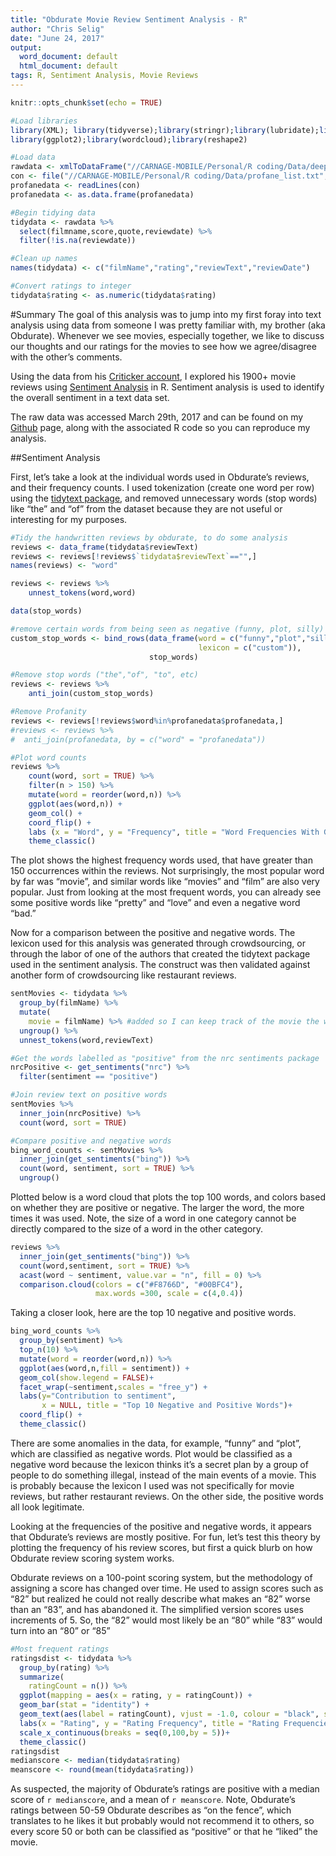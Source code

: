 ---
title: "Obdurate Movie Review Sentiment Analysis - R"
author: "Chris Selig"
date: "June 24, 2017"
output:
  word_document: default
  html_document: default
tags: R, Sentiment Analysis, Movie Reviews
---

```{r setup, include=FALSE}
knitr::opts_chunk$set(echo = TRUE)
```
```{r, include=FALSE}
#Load libraries
library(XML); library(tidyverse);library(stringr);library(lubridate);library(tidytext)
library(ggplot2);library(wordcloud);library(reshape2)
```
```{r, include=FALSE, cache=TRUE}
#Load data
rawdata <- xmlToDataFrame("//CARNAGE-MOBILE/Personal/R coding/Data/deepdoop_movies.xml")
con <- file("//CARNAGE-MOBILE/Personal/R coding/Data/profane_list.txt", open = "r")
profanedata <- readLines(con)
profanedata <- as.data.frame(profanedata)

#Begin tidying data
tidydata <- rawdata %>%
  select(filmname,score,quote,reviewdate) %>%
  filter(!is.na(reviewdate)) 

#Clean up names
names(tidydata) <- c("filmName","rating","reviewText","reviewDate") 

#Convert ratings to integer
tidydata$rating <- as.numeric(tidydata$rating)
```

#Summary
The goal of this analysis was to jump into my first foray into text analysis using data from someone I was pretty familiar with, my brother (aka Obdurate).  Whenever we see movies, especially together, we like to discuss our thoughts and our ratings for the movies to see how we agree/disagree with the other's comments.  

Using the data from his [Criticker account](https://www.criticker.com/profile/Obdurate), I explored his 1900+ movie reviews using [Sentiment Analysis](https://en.wikipedia.org/wiki/Sentiment_analysis) in R.  Sentiment analysis is used to identify the overall sentiment in a text data set.

The raw data was accessed March 29th, 2017 and can be found on my [Github](https://github.com/chrisselig/ObdurateSentimentAnalysis) page, along with the associated R code so you can reproduce my analysis. 

##Sentiment Analysis

First, let's take a look at the individual words used in Obdurate's reviews, and their frequency counts.  I used tokenization (create one word per row) using the [tidytext package](https://cran.r-project.org/web/packages/tidytext/index.html), and removed unnecessary words (stop words) like "the" and "of" from the dataset because they are not useful or interesting for my purposes.


```{r, echo=FALSE, include=FALSE}

#Tidy the handwritten reviews by obdurate, to do some analysis
reviews <- data_frame(tidydata$reviewText)
reviews <- reviews[!reviews$`tidydata$reviewText`=="",]
names(reviews) <- "word"

reviews <- reviews %>%
    unnest_tokens(word,word)

data(stop_words)

#remove certain words from being seen as negative (funny, plot, silly)
custom_stop_words <- bind_rows(data_frame(word = c("funny","plot","silly"),
                                          lexicon = c("custom")),
                               stop_words)

#Remove stop words ("the","of", "to", etc)
reviews <- reviews %>%
    anti_join(custom_stop_words)

#Remove Profanity
reviews <- reviews[!reviews$word%in%profanedata$profanedata,]
#reviews <- reviews %>%
#  anti_join(profanedata, by = c("word" = "profanedata"))
```

```{r, echo=FALSE, fig.align="center"}
#Plot word counts
reviews %>%
    count(word, sort = TRUE) %>%
    filter(n > 150) %>%
    mutate(word = reorder(word,n)) %>%
    ggplot(aes(word,n)) +
    geom_col() + 
    coord_flip() + 
    labs (x = "Word", y = "Frequency", title = "Word Frequencies With Greater than 150 Occurences")+
    theme_classic()

```

The plot shows the highest frequency words used, that have greater than 150 occurrences within the reviews.  Not surprisingly, the most popular word by far was "movie", and similar words like "movies" and "film" are also very popular.  Just from looking at the most frequent words, you can already see some positive words like "pretty" and "love" and even a negative word "bad."     

Now for a comparison between the positive and negative words.  The lexicon used for this analysis was generated through crowdsourcing, or through the labor of one of the authors that created the tidytext package used in the sentiment analysis.  The construct was then validated against another form of crowdsourcing like restaurant reviews.  

```{r, echo=FALSE, include=FALSE, fig.align="center", fig.show="hold", fig.width=3, fig.height=3}
sentMovies <- tidydata %>%
  group_by(filmName) %>%
  mutate(
    movie = filmName) %>% #added so I can keep track of the movie the word is from
  ungroup() %>%
  unnest_tokens(word,reviewText)

#Get the words labelled as "positive" from the nrc sentiments package
nrcPositive <- get_sentiments("nrc") %>%
  filter(sentiment == "positive")

#Join review text on positive words
sentMovies %>%
  inner_join(nrcPositive) %>%
  count(word, sort = TRUE)

#Compare positive and negative words
bing_word_counts <- sentMovies %>%
  inner_join(get_sentiments("bing")) %>%
  count(word, sentiment, sort = TRUE) %>%
  ungroup()
```

Plotted below is a word cloud that plots the top 100 words, and colors based on whether they are positive or negative.  The larger the word, the more times it was used.  Note, the size of a word in one category cannot be directly compared to the size of a word in the other category.

```{r, echo=FALSE, message=FALSE, fig.width=7, fig.align="center"}
reviews %>%
  inner_join(get_sentiments("bing")) %>%
  count(word,sentiment, sort = TRUE) %>%
  acast(word ~ sentiment, value.var = "n", fill = 0) %>%
  comparison.cloud(colors = c("#F8766D", "#00BFC4"),
                   max.words =300, scale = c(4,0.4))
```

Taking a closer look, here are the top 10 negative and positive words.

```{r, echo=FALSE, message=FALSE}

bing_word_counts %>%
  group_by(sentiment) %>%
  top_n(10) %>%
  mutate(word = reorder(word,n)) %>%
  ggplot(aes(word,n,fill = sentiment)) + 
  geom_col(show.legend = FALSE)+
  facet_wrap(~sentiment,scales = "free_y") + 
  labs(y="Contribution to sentiment",
       x = NULL, title = "Top 10 Negative and Positive Words")+
  coord_flip() +
  theme_classic()
```

There are some anomalies in the data, for example, "funny" and "plot", which are classified as negative words.  Plot would be classified as a negative word because the lexicon thinks it's a secret plan by a group of people to do something illegal, instead of the main events of a movie.  This is probably because the lexicon I used was not specifically for movie reviews, but rather restaurant reviews.  On the other side, the positive words all look legitimate.  

Looking at the frequencies of the positive and negative words, it appears that Obdurate's reviews are mostly positive.  For fun, let's test this theory by plotting the frequency of his review scores, but first a quick blurb on how Obdurate review scoring system works.    

Obdurate reviews on a 100-point scoring system, but the methodology of assigning a score has changed over time.  He used to assign scores such as "82" but realized he could not really describe what makes an "82" worse than an "83", and has abandoned it.  The simplified version scores uses increments of 5.  So, the "82" would most likely be an "80" while "83" would turn into an "80" or "85"

```{r echo=FALSE, fig.align="center"}
#Most frequent ratings
ratingsdist <- tidydata %>%
  group_by(rating) %>%
  summarize(
    ratingCount = n()) %>%
  ggplot(mapping = aes(x = rating, y = ratingCount)) + 
  geom_bar(stat = "identity") +
  geom_text(aes(label = ratingCount), vjust = -1.0, colour = "black", size = 2)+
  labs(x = "Rating", y = "Rating Frequency", title = "Rating Frequencies")+
  scale_x_continuous(breaks = seq(0,100,by = 5))+
  theme_classic()
ratingsdist
medianscore <- median(tidydata$rating)
meanscore <- round(mean(tidydata$rating))
```

As suspected, the majority of Obdurate's ratings are positive with a median score of `r medianscore`, and a mean of `r meanscore`.  Note, Obdurate's ratings between 50-59 Obdurate describes as "on the fence", which translates to he likes it but probably would not recommend it to others, so every score 50 or both can be classified as "positive" or that he "liked" the movie. 
